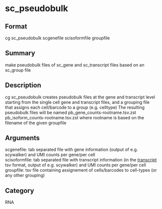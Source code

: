 = sc_pseudobulk =

== Format ==
cg sc_pseudobulk scgenefile scisoformfile groupfile

== Summary ==
make pseudobulk files of sc_gene and sc_transcript files based on an sc_group file

== Description ==
cg sc_pseudobulk creates pseudobulk files at the gene and transcript
level starting from the single cell gene and transcript files,
and a grouping file that assigns each cell/barcode to a group (e.g. celltype)
The resulting pseudobulk files will be named pb_gene_counts-rootname.tsv.zst
pb_isoform_counts-rootname.tsv.zst where rootname is based on the filename
of the given groupfile

== Arguments ==
; scgenefile: tab separated file with gene information (output of e.g. scywalker) and UMI counts per gene/per cell
; scisoformfile: tab separated file with transcript information (in the [[transcript]] tsv format, output of e.g. scywalker) and UMI counts per gene/per cell
; groupfile: tsv file containing assignement of cells/barcodes to cell-types (or any other grouping)

== Category ==
RNA
